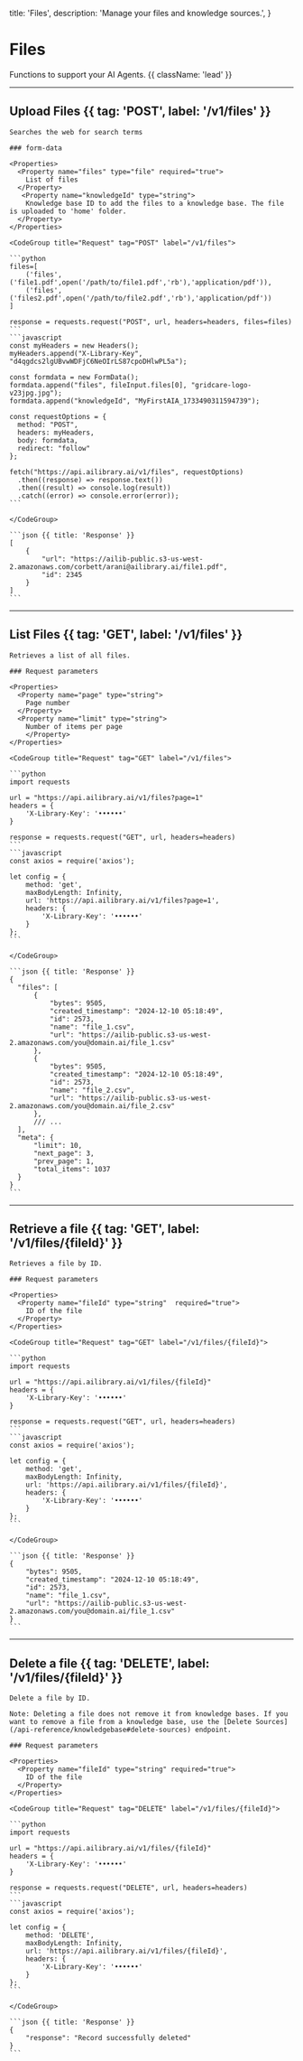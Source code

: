   title: 'Files',
  description:
    'Manage your files and knowledge sources.',
}

# Files

Functions to support your AI Agents. {{ className: 'lead' }}

---

## Upload Files {{ tag: 'POST', label: '/v1/files' }}

<Row>
  <Col>

    Searches the web for search terms

    ### form-data

    <Properties>
      <Property name="files" type="file" required="true">
        List of files
      </Property>
       <Property name="knowledgeId" type="string">
        Knowledge base ID to add the files to a knowledge base. The file is uploaded to 'home' folder.
      </Property>
    </Properties>

  </Col>
  <Col sticky>

    <CodeGroup title="Request" tag="POST" label="/v1/files">

    ```python 
    files=[
        ('files',('file1.pdf',open('/path/to/file1.pdf','rb'),'application/pdf')),
        ('files',('files2.pdf',open('/path/to/file2.pdf','rb'),'application/pdf'))
    ]

    response = requests.request("POST", url, headers=headers, files=files)
    ```
    ```javascript
    const myHeaders = new Headers();
    myHeaders.append("X-Library-Key", "d4qgdcs2lgUBvwWDFjC6NeOIrLS87cpoDHlwPL5a");

    const formdata = new FormData();
    formdata.append("files", fileInput.files[0], "gridcare-logo-v23jpg.jpg");
    formdata.append("knowledgeId", "MyFirstAIA_1733490311594739");

    const requestOptions = {
      method: "POST",
      headers: myHeaders,
      body: formdata,
      redirect: "follow"
    };

    fetch("https://api.ailibrary.ai/v1/files", requestOptions)
      .then((response) => response.text())
      .then((result) => console.log(result))
      .catch((error) => console.error(error));
    ```

    </CodeGroup>

    ```json {{ title: 'Response' }}
    [
        {
            "url": "https://ailib-public.s3-us-west-2.amazonaws.com/corbett/arani@ailibrary.ai/file1.pdf",
            "id": 2345
        }
    ]
    ```

  </Col>
</Row>

---

## List Files {{ tag: 'GET', label: '/v1/files' }}

<Row>
  <Col>

    Retrieves a list of all files.

    ### Request parameters

    <Properties>
      <Property name="page" type="string">
        Page number
      </Property>
      <Property name="limit" type="string">
        Number of items per page
        </Property>
    </Properties>

  </Col>
  <Col sticky>

    <CodeGroup title="Request" tag="GET" label="/v1/files">

    ```python 
    import requests

    url = "https://api.ailibrary.ai/v1/files?page=1"
    headers = {
        'X-Library-Key': '••••••'
    }

    response = requests.request("GET", url, headers=headers)
    ```
    ```javascript
    const axios = require('axios');

    let config = {
        method: 'get',
        maxBodyLength: Infinity,
        url: 'https://api.ailibrary.ai/v1/files?page=1',
        headers: { 
            'X-Library-Key': '••••••'
        }
    };
    ```

    </CodeGroup>

    ```json {{ title: 'Response' }}
    {
      "files": [
          {
              "bytes": 9505,
              "created_timestamp": "2024-12-10 05:18:49",
              "id": 2573,
              "name": "file_1.csv",
              "url": "https://ailib-public.s3-us-west-2.amazonaws.com/you@domain.ai/file_1.csv"
          },
          {
              "bytes": 9505,
              "created_timestamp": "2024-12-10 05:18:49",
              "id": 2573,
              "name": "file_2.csv",
              "url": "https://ailib-public.s3-us-west-2.amazonaws.com/you@domain.ai/file_2.csv"
          },
          /// ...
      ],
      "meta": {
          "limit": 10,
          "next_page": 3,
          "prev_page": 1,
          "total_items": 1037
      }
    }
    ```

  </Col>
</Row>

---

## Retrieve a file {{ tag: 'GET', label: '/v1/files/{fileId}' }}

<Row>
  <Col>

    Retrieves a file by ID.

    ### Request parameters

    <Properties>
      <Property name="fileId" type="string"  required="true">
        ID of the file
      </Property>
    </Properties>


  </Col>
  <Col sticky>

    <CodeGroup title="Request" tag="GET" label="/v1/files/{fileId}">

    ```python 
    import requests

    url = "https://api.ailibrary.ai/v1/files/{fileId}"
    headers = {
        'X-Library-Key': '••••••'
    }

    response = requests.request("GET", url, headers=headers)
    ```
    ```javascript
    const axios = require('axios');

    let config = {
        method: 'get',
        maxBodyLength: Infinity,
        url: 'https://api.ailibrary.ai/v1/files/{fileId}',
        headers: { 
            'X-Library-Key': '••••••'
        }
    };
    ```

    </CodeGroup>

    ```json {{ title: 'Response' }}
    {
        "bytes": 9505,
        "created_timestamp": "2024-12-10 05:18:49",
        "id": 2573,
        "name": "file_1.csv",
        "url": "https://ailib-public.s3-us-west-2.amazonaws.com/you@domain.ai/file_1.csv"
    }
    ```

  </Col>
</Row>

---

## Delete a file {{ tag: 'DELETE', label: '/v1/files/{fileId}' }}

<Row>
  <Col>

    Delete a file by ID.

    Note: Deleting a file does not remove it from knowledge bases. If you want to remove a file from a knowledge base, use the [Delete Sources](/api-reference/knowledgebase#delete-sources) endpoint.

    ### Request parameters

    <Properties>
      <Property name="fileId" type="string" required="true">
        ID of the file
      </Property>
    </Properties>

  </Col>
  <Col sticky>

    <CodeGroup title="Request" tag="DELETE" label="/v1/files/{fileId}">

    ```python 
    import requests

    url = "https://api.ailibrary.ai/v1/files/{fileId}"
    headers = {
        'X-Library-Key': '••••••'
    }

    response = requests.request("DELETE", url, headers=headers)
    ```
    ```javascript
    const axios = require('axios');

    let config = {
        method: 'DELETE',
        maxBodyLength: Infinity,
        url: 'https://api.ailibrary.ai/v1/files/{fileId}',
        headers: { 
            'X-Library-Key': '••••••'
        }
    };
    ```

    </CodeGroup>

    ```json {{ title: 'Response' }}
    {
        "response": "Record successfully deleted"
    }
    ```

  </Col>
</Row>
